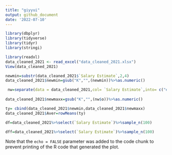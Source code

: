 ```yaml
---
title: "giyyui"
output: github_document
date: '2022-07-10'
---
```


```r
library(dbplyr)
library(tidyverse)
library(tidyr)
library(stringi)
```


```r
library(readxl)
data_cleaned_2021 <- read_excel("data_cleaned_2021.xlsx")
View(data_cleaned_2021)
```


```r
newmin=substr(data_cleaned_2021$`Salary Estimate`,2,4)
data_cleaned_2021$newmin=gsub("K","",(newmin))%>%as.numeric()


```
```r
 nw=separate(data = data_cleaned_2021,col= `Salary Estimate`,into= c("emp","glassdoor","o","my") ,sep ="([$()])")
 
data_cleaned_2021$newmaxx=gsub("K","",(nw$o))%>%as.numeric()

```

```r
ty= cbind(data_cleaned_2021$newmin,data_cleaned_2021$newmaxx)
data_cleaned_2021$Aver=rowMeans(ty)
```

```r
df=data_cleaned_2021%>%select(`Salary Estimate`)%>%sample_n(100)
```

```r
dff=data_cleaned_2021%>%select(`Salary Estimate`)%>%sample_n(100)
```

Note that the `echo = FALSE` parameter was added to the code chunk to prevent printing of the R code that generated the plot.
```r

```



